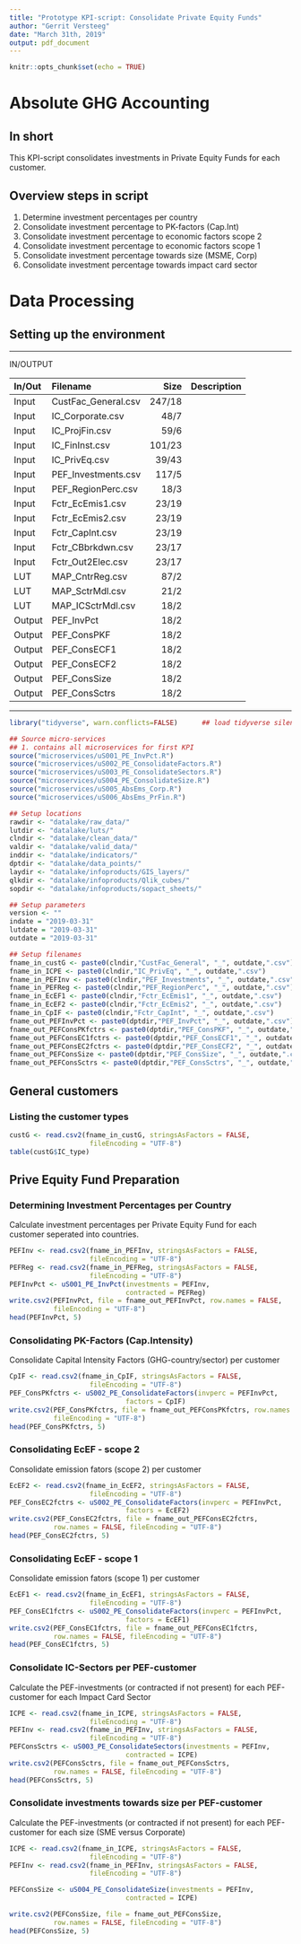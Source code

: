 ```yaml
---
title: "Prototype KPI-script: Consolidate Private Equity Funds"
author: "Gerrit Versteeg"
date: "March 31th, 2019"
output: pdf_document
---
```


```r
knitr::opts_chunk$set(echo = TRUE)
```

# Absolute GHG Accounting
## In short
This KPI-script consolidates investments in Private Equity Funds for each customer.

## Overview steps in script

  1. Determine investment percentages per country
  2. Consolidate investment percentage to PK-factors (Cap.Int)
  3. Consolidate investment percentage to economic factors scope 2
  3. Consolidate investment percentage to economic factors scope 1
  4. Consolidate investment percentage towards size (MSME, Corp)
  5. Consolidate investment percentage towards impact card sector

# Data Processing
## Setting up the environment

***
IN/OUTPUT

| In/Out | Filename   |  Size | Description |
|:------|:------------------|----:|:------------------------------|
| Input | CustFac_General.csv | 247/18 | |
| Input | IC_Corporate.csv | 48/7 | |
| Input | IC_ProjFin.csv | 59/6 | |
| Input | IC_FinInst.csv | 101/23 | |
| Input | IC_PrivEq.csv | 39/43 | |
| Input | PEF_Investments.csv | 117/5 | |
| Input | PEF_RegionPerc.csv | 18/3 | |
| Input | Fctr_EcEmis1.csv | 23/19 | |
| Input | Fctr_EcEmis2.csv | 23/19 | |
| Input | Fctr_CapInt.csv | 23/19 | |
| Input | Fctr_CBbrkdwn.csv | 23/17 | |
| Input | Fctr_Out2Elec.csv | 23/17 | |
| LUT | MAP_CntrReg.csv | 87/2 | |
| LUT | MAP_SctrMdl.csv | 21/2 | |
| LUT | MAP_ICSctrMdl.csv | 18/2 | |
| Output | PEF_InvPct | 18/2 | |
| Output | PEF_ConsPKF | 18/2 | |
| Output | PEF_ConsECF1 | 18/2 | |
| Output | PEF_ConsECF2 | 18/2 | |
| Output | PEF_ConsSize | 18/2 | |
| Output | PEF_ConsSctrs | 18/2 | |

***

```r
library("tidyverse", warn.conflicts=FALSE)      ## load tidyverse silently

## Source micro-services
## 1. contains all microservices for first KPI
source("microservices/uS001_PE_InvPct.R")
source("microservices/uS002_PE_ConsolidateFactors.R")
source("microservices/uS003_PE_ConsolidateSectors.R")
source("microservices/uS004_PE_ConsolidateSize.R")
source("microservices/uS005_AbsEms_Corp.R")
source("microservices/uS006_AbsEms_PrFin.R")

## Setup locations
rawdir <- "datalake/raw_data/"
lutdir <- "datalake/luts/"
clndir <- "datalake/clean_data/"
valdir <- "datalake/valid_data/"
inddir <- "datalake/indicators/"
dptdir <- "datalake/data_points/"
laydir <- "datalake/infoproducts/GIS_layers/"
qlkdir <- "datalake/infoproducts/Qlik_cubes/"
sopdir <- "datalake/infoproducts/sopact_sheets/"

## Setup parameters
version <- ""
indate = "2019-03-31"
lutdate = "2019-03-31"
outdate = "2019-03-31"

## Setup filenames
fname_in_custG <- paste0(clndir,"CustFac_General", "_", outdate,".csv")
fname_in_ICPE <- paste0(clndir,"IC_PrivEq", "_", outdate,".csv")
fname_in_PEFInv <- paste0(clndir,"PEF_Investments", "_", outdate,".csv")
fname_in_PEFReg <- paste0(clndir,"PEF_RegionPerc", "_", outdate,".csv")
fname_in_EcEF1 <- paste0(clndir,"Fctr_EcEmis1", "_", outdate,".csv")
fname_in_EcEF2 <- paste0(clndir,"Fctr_EcEmis2", "_", outdate,".csv")
fname_in_CpIF <- paste0(clndir,"Fctr_CapInt", "_", outdate,".csv")
fname_out_PEFInvPct <- paste0(dptdir,"PEF_InvPct", "_", outdate,".csv")
fname_out_PEFConsPKfctrs <- paste0(dptdir,"PEF_ConsPKF", "_", outdate,".csv")
fname_out_PEFConsEC1fctrs <- paste0(dptdir,"PEF_ConsECF1", "_", outdate,".csv")
fname_out_PEFConsEC2fctrs <- paste0(dptdir,"PEF_ConsECF2", "_", outdate,".csv")
fname_out_PEFConsSize <- paste0(dptdir,"PEF_ConsSize", "_", outdate,".csv")
fname_out_PEFConsSctrs <- paste0(dptdir,"PEF_ConsSctrs", "_", outdate,".csv")

```


## General customers
### Listing the customer types

```r
custG <- read.csv2(fname_in_custG, stringsAsFactors = FALSE,
                    fileEncoding = "UTF-8")
table(custG$IC_type)
```


## Prive Equity Fund Preparation

### Determining Investment Percentages per Country

Calculate investment percentages per Private Equity Fund for each customer seperated into countries.

```r
PEFInv <- read.csv2(fname_in_PEFInv, stringsAsFactors = FALSE,
                    fileEncoding = "UTF-8")
PEFReg <- read.csv2(fname_in_PEFReg, stringsAsFactors = FALSE,
                    fileEncoding = "UTF-8")
PEFInvPct <- uS001_PE_InvPct(investments = PEFInv,
                             contracted = PEFReg)
write.csv2(PEFInvPct, file = fname_out_PEFInvPct, row.names = FALSE,
           fileEncoding = "UTF-8")
head(PEFInvPct, 5)
```

### Consolidating PK-Factors (Cap.Intensity)
Consolidate Capital Intensity Factors (GHG-country/sector) per customer

```r
CpIF <- read.csv2(fname_in_CpIF, stringsAsFactors = FALSE,
                    fileEncoding = "UTF-8")
PEF_ConsPKfctrs <- uS002_PE_ConsolidateFactors(invperc = PEFInvPct,
                             factors = CpIF)
write.csv2(PEF_ConsPKfctrs, file = fname_out_PEFConsPKfctrs, row.names = FALSE,
           fileEncoding = "UTF-8")
head(PEF_ConsPKfctrs, 5)
```

### Consolidating EcEF - scope 2
Consolidate emission fators (scope 2) per customer

```r
EcEF2 <- read.csv2(fname_in_EcEF2, stringsAsFactors = FALSE,
                    fileEncoding = "UTF-8")
PEF_ConsEC2fctrs <- uS002_PE_ConsolidateFactors(invperc = PEFInvPct,
                             factors = EcEF2)
write.csv2(PEF_ConsEC2fctrs, file = fname_out_PEFConsEC2fctrs, 
           row.names = FALSE, fileEncoding = "UTF-8")
head(PEF_ConsEC2fctrs, 5)
```

### Consolidating EcEF - scope 1
Consolidate emission fators (scope 1) per customer

```r
EcEF1 <- read.csv2(fname_in_EcEF1, stringsAsFactors = FALSE,
                    fileEncoding = "UTF-8")
PEF_ConsEC1fctrs <- uS002_PE_ConsolidateFactors(invperc = PEFInvPct,
                             factors = EcEF1)
write.csv2(PEF_ConsEC1fctrs, file = fname_out_PEFConsEC1fctrs, 
           row.names = FALSE, fileEncoding = "UTF-8")
head(PEF_ConsEC1fctrs, 5)
```

### Consolidate IC-Sectors per PEF-customer
Calculate the PEF-investments (or contracted if not present) for each PEF-customer for each Impact Card Sector

```r
ICPE <- read.csv2(fname_in_ICPE, stringsAsFactors = FALSE,
                    fileEncoding = "UTF-8")
PEFInv <- read.csv2(fname_in_PEFInv, stringsAsFactors = FALSE,
                    fileEncoding = "UTF-8")
PEFConsSctrs <- uS003_PE_ConsolidateSectors(investments = PEFInv,
                             contracted = ICPE)
write.csv2(PEFConsSctrs, file = fname_out_PEFConsSctrs, 
           row.names = FALSE, fileEncoding = "UTF-8")
head(PEFConsSctrs, 5)
```

### Consolidate investments towards size per PEF-customer
Calculate the PEF-investments (or contracted if not present) for each PEF-customer for each size (SME versus Corporate)

```r
ICPE <- read.csv2(fname_in_ICPE, stringsAsFactors = FALSE,
                    fileEncoding = "UTF-8")
PEFInv <- read.csv2(fname_in_PEFInv, stringsAsFactors = FALSE,
                    fileEncoding = "UTF-8")

PEFConsSize <- uS004_PE_ConsolidateSize(investments = PEFInv,
                             contracted = ICPE)

write.csv2(PEFConsSize, file = fname_out_PEFConsSize, 
           row.names = FALSE, fileEncoding = "UTF-8")
head(PEFConsSize, 5)
```

